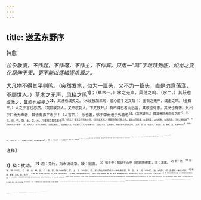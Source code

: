 ```yaml
---
---
---
```

title: 送孟东野序
---



韩愈

*拉杂散漫，不作起，不作落，不作主，不作宾。只用一“鸣”字跳跃到底，如龙之变化屈伸于天，更不能以逐鳞逐爪观之。*

大凡物不得其平则鸣。（突然发笔，似为一篇头，又不为一篇头，直是恣意荡漾，不顾世人。）草木之无声，风挠之鸣<sup>1】；（草木一。）水之无声，风荡之鸣。（水二。）其跃也或激之，其趋也或梗之<sup>2】，其沸也或炙之。（水段独加三句，恣心恣手之文哉！）金石之无声，或击之鸣。（金石三。）人之于言也亦然，（突然收到人，又不收到人。下又放开。）有不得已者而后言，其歌也有思，其哭也有怀。凡出乎口而为声者，其皆有弗平者乎！（人言四。）
乐也者，郁于中而泄于外者也<sup>3】，（突然说乐。）择其善鸣者而假之鸣<sup>4】。金、石、丝、竹、匏、土、草、木，八者物之善鸣者也<sup>5】。（乐五。）维天之于时也亦然。（突然说天时。）择其善鸣者而假之鸣。是故以鸟鸣春，以雷鸣夏，以虫鸣秋，以风鸣冬。四时之相推敚<sup>6】，其必有不得其平者乎！（天、四时六。）
其于人也亦然。（突然又收到人，始真收到人矣。下又放开。）人声之精者为言，文辞之于言，又其精也，尤择其善鸣者而假之鸣。（文辞，提。以下始说人。）其在唐、虞，咎陶、禹，其善鸣者也<sup>7】，而假以鸣；（咎陶、禹，一。）夔弗能以文辞鸣，又自假于韶以鸣<sup>8】。（夔，二。）夏之时，五子以其歌鸣<sup>9】。（五子，三。）伊尹鸣殷<sup>11】，（伊尹，四。）周公鸣周<sup>11】。（周公，五。）凡载于《诗》、《书》六艺<sup>12】，皆鸣之善者也。（略结。）周之衰，孔子之徒鸣之，其声大而远，传曰：“天将以夫子为木铎<sup>13】。”其弗信矣乎？（孔子之徒，六。）其末也，庄周以其荒唐之辞鸣<sup>14】。（庄周，七。）楚大国也，其亡也，以屈原鸣。（屈原，八。）臧孙辰<sup>13】、孟轲、荀卿，以道鸣者也<sup>16】；（臧孙辰、孟轲、苟卿，九。）杨朱<sup>17】、墨翟<sup>18】、管夷吾<sup>19】、晏婴<sup>20】、老聃<sup>4】、申不害<sup>2】、韩非<sup>2】、慎到<sup>20】、田骈<sup>5】、邹衍<sup>4】、尸佼<sup>4】、孙武<sup>18】、张仪<sup>2】、苏秦之属<sup>3】，皆以其术鸣<sup>3】。（杨朱十四人，十。）秦之兴，李斯鸣之<sup>2】。（李斯，十一。）汉之时，司马迁、相如、扬雄，最其善鸣者也。（二司马、扬雄，十二。）其下魏晋氏，鸣者不及于古，然亦未尝绝也。就其善者，其声清以浮，其节数以急<sup>13】，其辞淫以哀3，其志弛以肆<sup>3】，其为言也。乱杂而无章<sup>3】。将天丑其德，莫之顾邪？何为乎不鸣其善鸣者也？（魏晋，十三。）
唐之有天下，（唐，提。以下始说唐人。）陈子昂、（一。）苏源明<sup>8】、（二。）元结、（三。）李白、（四。）杜甫、（五。）李观<sup>18】，（六。）皆以其所能鸣<sup>3】。其存而在下者，孟郊东野（孟东野，一篇之主，七。妙在纵横汗漫，宾主不辨。）始以其诗鸣。其高出魏、晋，不懈而及于古，其它浸淫乎汉氏矣<sup>4】。从吾游者<sup>11】，李翱、张籍其尤也。（李翱八，张籍九。又添二人于后，纵横汗漫极矣。）三子者之鸣信善矣，抑不知天将和其声，而使鸣国家之盛邪？抑将穷饿其身，思愁其心肠，而使自鸣其不幸邪？三子者之命，则悬乎天矣。其在上也奚以喜，其在下也奚以悲？（只此一段，正文。）
东野之役于江南也43，有若不释然者<sup>4】，故吾道其命于天者以解之<sup>4】。

<sup>注释】

<sup>1】挠：扰动。
<sup>2】趋：急行，指水流湍急。梗：阻塞。
<sup>3】郁于中：郁结于心中（的思想感情）。泄：流露。
<sup>4】假：借。
<sup>5】金：钟、镈（bó驳）。石：磬。丝：琴、瑟。竹：箫、管。匏（páo跑）；笙。土：埙（xūn勋）。埙，是以陶土烧制而成的一种吹奏乐器。革：鼓。木：柷（zhù祝）、敔（yǔ语）。祝、敔都是木制的乐器。
<sup>6】推敚：推移，变化。敚，同“夺”。
<sup>7】唐、虞：见班彪《王命论》注5。咎陶（gāoyáo高遥）：同“皋陶”，相传是帝舜时的法官。《尚书》中有《皋陶谟》篇。禹：夏禹，因治理洪水有功，舜传帝位给禹。伪古文《尚书》中有《大禹谟》篇。
<sup>8】夔：相传是帝舜时的乐官。韶：相传是帝舜时的古乐曲。
<sup>9】五子以其歌鸣：传说夏朝国君太康荒淫误国，被外族首领夺去帝位，他的五个兄弟怨愤不已，作《五子之歌》以告诫太康。
<sup>10】伊尹：商初大臣，名伊，尹是官名。一说名挚。传说他是一位奴隶出身的政治家，曾佐汤灭夏桀，后任商朝宰相。1周公鸣周：周公旦是西周初年的著名政治家，为巩固西周王朝的统治作过重大努力。相传在平定三叔（管、蔡、霍）的叛乱后，他曾“制礼作乐”，建立了一套治理国家的礼乐、典章制度。他的著作，《尚书》中载有《金滕》、《大诰》、《洛诰》、《多士》、《无逸》、《立玫》等篇。
<sup>12】《诗》《书》六艺：《诗》、《书》本来包括在六艺之内，这里把它们和六艺并列，是为了强调二书的重要性。
<sup>13】天将以夫子为木铎：语出《论语·八佾》篇，原是仪封人称颂孔子的话。木铎，金属制成的铃，中有舌，摇之发声，古代统治者发布政令时，摇木铎以引起听众的注意。这里用以比喻孔子的言论、著作，如同君主所发布的政令一样，为人所重，影响深远。
<sup>14】荒唐之辞：荒唐，广大无边的意思。荒唐之辞，指的是《庄子》文中浪漫主义色彩在文辞方面的体现。
<sup>15】臧孙辰：即臧文仲，春秋时鲁国大夫。《左传》、《国语》中记载有他的一些言论。
<sup>16】以道鸣：以儒家学说为准则来发表见解。
<sup>17】杨朱：战国时魏国人，哲学家，他反对墨子的“兼爱”说，而主张“为我”说。他的事迹及言论，散见于《孟子》《列子》、《庄子》、《韩非子》等书中。
<sup>18】墨翟（dǐ笛）：即墨子。墨翟是春秋战国之际的思想家和政治家，著有《墨子》一书。
<sup>19】管夷吾：字仲，颍上（今安徽颖上县）人，齐桓公的宰相。著有《管子》一书。
<sup>20】晏婴：字平仲，夷维（今山东高密县）人，齐景公时担任过宰相。战国时学者辑录其言行成《晏子春秋》一书。
<sup>21】老聃（dān丹）：即老子。老子姓李名耳，字伯阳，谥聃。他是春秋时楚国苦县（今河南鹿邑县东）人，著有《老子》一书。《老子》是道家的经典著作之一。
<sup>22】申不害：战国时京（今河南荥阳县东南）人，韩昭侯时曾任宰相，主张法治，著有《申子》一书。
<sup>23】韩非：战国晚期哲学家，韩国公子，是法家的主要代表人物。著有《韩非子》一书。
<sup>24】慎到：战国时赵国人，著有《慎子》一书。
<sup>25】田骈：战国时齐国人，著有《田子》一书。
<sup>26】邹衍：战国时齐国人，为阴阳家的代表人物。著有《邹子》等书。
<sup>27】尸佼：战国时鲁国人，法家，著有《尸子》一书。
<sup>28】孙武：春秋时齐国人，著名的军事学家。著有《孙子》一书。
<sup>29】张仪：战国时魏国人，在七国争并的斗争中，主张“连横”，即劝说各国与秦单独媾和，瓦解六国抗秦的联盟。
<sup>30】苏秦：战国时东周洛阳人，主张“合纵”，劝说六国联合抗秦。
<sup>31】其术：他们的政治主张、见解。
<sup>32】李斯：秦代政治家，上蔡（今河南上蔡县）人。秦统一六国后，李斯曾任丞相，秦二世时被杀。著有《谏逐客书》及《苍颉篇》。
<sup>33】其节数以急：文章的节奏短促。数，频，烦。
<sup>34】其辞淫以哀：文章的语言淫邪而哀伤。淫，邪，不正。
<sup>35】其志：指文章的思想感情。肆：放纵。
<sup>36】无章：没有法度。
<sup>37】苏源明：字弱夫，武功（今陕西武功县）人，唐代诗人。他与杜甫、元结（次山）等诗人有交往，卒于唐代宗广德二年（公元764年）。
<sup>38】李观：字元宾，陇西（今属甘肃）人，唐代文学家。著有《李元宾集》。
<sup>39】其所能：指他们的诗文。
<sup>40】浸淫：以水为喻，有逐渐接近的意思。汉氏：指汉代文学家的作品。
<sup>41】从吾游者：跟我（韩愈）学习诗与古文的人。李翱、张籍均为韩愈门人。
<sup>42】命：命运。悬乎天：取决于天。
<sup>43】东野之役于江南：指孟郊去担任溧阳县尉的职务。溧阳县当时属江南道，所以说“役于江南”。
<sup>44】不释然：不开心。
<sup>45】解：宽慰。